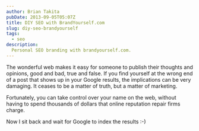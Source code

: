 ```yaml
---
author: Brian Takita
pubDate: 2013-09-05T05:07Z
title: DIY SEO with BrandYourself.com
slug: diy-seo-brandyourself
tags:
  - seo
description:
  Personal SEO branding with brandyourself.com.
---
```


The wonderful web makes it easy for someone to publish their thoughts and opinions, good and bad, true and
false. If you find yourself at the wrong end of a post that shows up in your Google results, the implications can be
very damaging. It ceases to be a matter of truth, but a matter of marketing.

Fortunately, you can take control over your name on the web, without having to spend thousands of dollars that
online reputation repair firms charge.

<p>
	<Rel dom={
		fragment_(
			atb_({ innerText: 'Brandyourself.com', href: 'http://brandyourself.com' }),
			` makes it easy to inexpensively control your SEO destiny. Here is my `,
			atb_({ innerText: 'profile', href: 'http://briantakita.brandyourself.com/' }))
	}/>
</p>

<p>
	<Rel dom={
		fragment_(
			`Their free plan has a limitation of setting up three links for the free plan, so I bought their "Premium
			Membership" giving me unlimited links for $9 every 3 months. This should give me an initial bump. Since I just
			acquired (my now defunct site) `,
			atb_briantakita_com_(),
			` I can transfer the links to my blog after the 3 months.`
		)
	}/>
</p>

Now I sit back and wait for Google to index the results :-)
